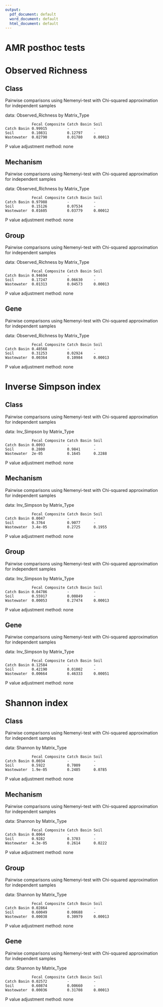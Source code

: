 ```yaml
---
output:
  pdf_document: default
  word_document: default
  html_document: default
---
```

# AMR posthoc tests

# Observed Richness

## Class

Pairwise comparisons using Nemenyi-test with Chi-squared approximation for independent samples 

data:  Observed_Richness by Matrix_Type 

                Fecal Composite Catch Basin Soil
    Catch Basin 0.99915         -           -      
    Soil        0.10831         0.12797     -      
    Wastewater  0.02790         0.01780     0.00013

P value adjustment method: none

## Mechanism

Pairwise comparisons using Nemenyi-test with Chi-squared approximation for independent samples 

data:  Observed_Richness by Matrix_Type 

                Fecal Composite Catch Basin Soil   
    Catch Basin 0.97988         -           -      
    Soil        0.15126         0.07534     -      
    Wastewater  0.01605         0.03779     0.00012

P value adjustment method: none 

## Group

Pairwise comparisons using Nemenyi-test with Chi-squared approximation for independent samples 

data:  Observed_Richness by Matrix_Type 

                Fecal Composite Catch Basin Soil   
    Catch Basin 0.94694         -           -      
    Soil        0.17247         0.06630     -      
    Wastewater  0.01313         0.04573     0.00013

P value adjustment method: none 

## Gene

Pairwise comparisons using Nemenyi-test with Chi-squared approximation for independent samples 

data:  Observed_Richness by Matrix_Type 

                Fecal Composite Catch Basin Soil   
    Catch Basin 0.48568         -           -      
    Soil        0.31253         0.02924     -      
    Wastewater  0.00364         0.10984     0.00013

P value adjustment method: none 

# Inverse Simpson index

## Class

Pairwise comparisons using Nemenyi-test with Chi-squared approximation for independent samples 

data:  Inv_Simpson by Matrix_Type 

                Fecal Composite Catch Basin Soil  
    Catch Basin 0.0093          -           -     
    Soil        0.2800          0.9841      -     
    Wastewater  2e-05           0.1645      0.2288

P value adjustment method: none 

## Mechanism

Pairwise comparisons using Nemenyi-test with Chi-squared approximation for independent samples 

data:  Inv_Simpson by Matrix_Type 

                Fecal Composite Catch Basin Soil  
    Catch Basin 0.0047          -           -     
    Soil        0.3764          0.9077      -     
    Wastewater  3.4e-05         0.2725      0.1955

P value adjustment method: none 

## Group

Pairwise comparisons using Nemenyi-test with Chi-squared approximation for independent samples 

data:  Inv_Simpson by Matrix_Type 

                Fecal Composite Catch Basin Soil   
    Catch Basin 0.04786         -           -      
    Soil        0.55917         0.00849     -      
    Wastewater  0.00053         0.27474     0.00013

P value adjustment method: none 

## Gene

Pairwise comparisons using Nemenyi-test with Chi-squared approximation for independent samples 

data:  Inv_Simpson by Matrix_Type 

                Fecal Composite Catch Basin Soil   
    Catch Basin 0.12584         -           -      
    Soil        0.42190         0.01002     -      
    Wastewater  0.00664         0.46333     0.00051

P value adjustment method: none 

# Shannon index

## Class

Pairwise comparisons using Nemenyi-test with Chi-squared approximation for independent samples 

data:  Shannon by Matrix_Type 

                Fecal Composite Catch Basin Soil  
    Catch Basin 0.0034          -           -     
    Soil        0.5922          0.7009      -     
    Wastewater  1.9e-05         0.2485      0.0785

P value adjustment method: none 

## Mechanism

Pairwise comparisons using Nemenyi-test with Chi-squared approximation for independent samples 

data:  Shannon by Matrix_Type 

                Fecal Composite Catch Basin Soil  
    Catch Basin 0.0064          -           -     
    Soil        0.9282          0.3703      -     
    Wastewater  4.3e-05         0.2614      0.0222

P value adjustment method: none 


## Group

Pairwise comparisons using Nemenyi-test with Chi-squared approximation for independent samples 

data:  Shannon by Matrix_Type 

                Fecal Composite Catch Basin Soil   
    Catch Basin 0.02864         -           -      
    Soil        0.60049         0.00688     -      
    Wastewater  0.00038         0.30979     0.00013

P value adjustment method: none

## Gene

Pairwise comparisons using Nemenyi-test with Chi-squared approximation for independent samples 

data:  Shannon by Matrix_Type 

                Fecal Composite Catch Basin Soil   
    Catch Basin 0.02572         -           -      
    Soil        0.60874         0.00660     -      
    Wastewater  0.00036         0.31708     0.00013

P value adjustment method: none 